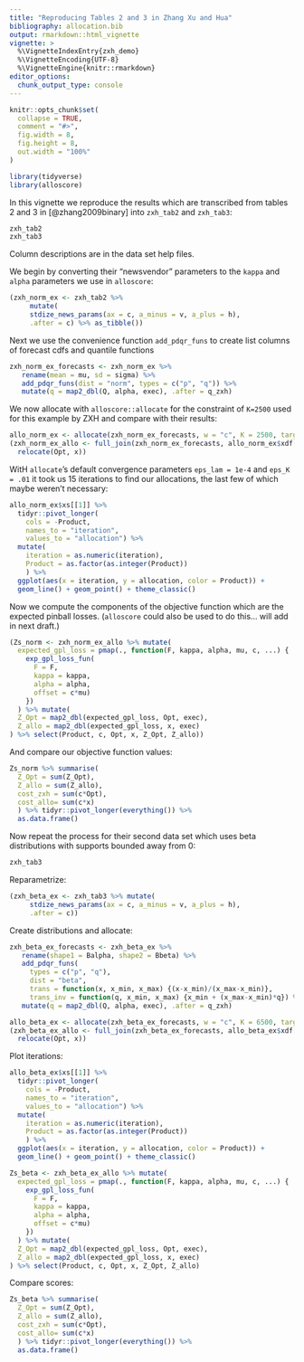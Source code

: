 ```yaml
---
title: "Reproducing Tables 2 and 3 in Zhang Xu and Hua"
bibliography: allocation.bib
output: rmarkdown::html_vignette
vignette: >
  %\VignetteIndexEntry{zxh_demo}
  %\VignetteEncoding{UTF-8}
  %\VignetteEngine{knitr::rmarkdown}
editor_options: 
  chunk_output_type: console
---
```


```r
knitr::opts_chunk$set(
  collapse = TRUE,
  comment = "#>",
  fig.width = 8,
  fig.height = 8,
  out.width = "100%"
)
```

```r
library(tidyverse)
library(alloscore)
```

In this vignette we reproduce the results which are transcribed from tables 2 and 3 in [@zhang2009binary] into `zxh_tab2` and `zxh_tab3`:
```r
zxh_tab2
zxh_tab3
```
Column descriptions are in the data set help files.

We begin by converting their "newsvendor" parameters to the `kappa` and `alpha` parameters we use in `alloscore`:
```r
(zxh_norm_ex <- zxh_tab2 %>% 
     mutate(
     stdize_news_params(ax = c, a_minus = v, a_plus = h),
     .after = c) %>% as_tibble())
```

Next we use the convenience function `add_pdqr_funs` to create list columns of forecast cdfs and quantile functions
```r
zxh_norm_ex_forecasts <- zxh_norm_ex %>% 
   rename(mean = mu, sd = sigma) %>% 
   add_pdqr_funs(dist = "norm", types = c("p", "q")) %>% 
   mutate(q = map2_dbl(Q, alpha, exec), .after = q_zxh)
```

We now allocate with `alloscore::allocate` for the constraint of `K=2500` used for this example by ZXH and compare with their results:
```r
allo_norm_ex <- allocate(zxh_norm_ex_forecasts, w = "c", K = 2500, target_names = "Product")
(zxh_norm_ex_allo <- full_join(zxh_norm_ex_forecasts, allo_norm_ex$xdf[[1]], by = "Product") %>% 
  relocate(Opt, x))
```

WitH `allocate`'s default convergence parameters `eps_lam = 1e-4` and `eps_K = .01` it took us 15 iterations to find our allocations, the last few of which maybe weren't necessary:
```r
allo_norm_ex$xs[[1]] %>% 
  tidyr::pivot_longer(
    cols = -Product, 
    names_to = "iteration", 
    values_to = "allocation") %>% 
  mutate(
    iteration = as.numeric(iteration),
    Product = as.factor(as.integer(Product))
    ) %>% 
  ggplot(aes(x = iteration, y = allocation, color = Product)) + 
  geom_line() + geom_point() + theme_classic()
```

Now we compute the components of the objective function which are the expected pinball losses.
(`alloscore` could also be used to do this... will add in next draft.)
```r
(Zs_norm <- zxh_norm_ex_allo %>% mutate(
  expected_gpl_loss = pmap(., function(F, kappa, alpha, mu, c, ...) {
    exp_gpl_loss_fun(
      F = F,
      kappa = kappa,
      alpha = alpha,
      offset = c*mu)
    })
  ) %>% mutate(
  Z_Opt = map2_dbl(expected_gpl_loss, Opt, exec),
  Z_allo = map2_dbl(expected_gpl_loss, x, exec)
) %>% select(Product, c, Opt, x, Z_Opt, Z_allo))
```

And compare our objective function values:
```r
Zs_norm %>% summarise(
  Z_Opt = sum(Z_Opt),
  Z_allo = sum(Z_allo),
  cost_zxh = sum(c*Opt),
  cost_allo= sum(c*x)
  ) %>% tidyr::pivot_longer(everything()) %>%
  as.data.frame()
```

Now repeat the process for their second data set which uses beta distributions with supports bounded away from 0:

```r
zxh_tab3
```

Reparametrize:
```r
(zxh_beta_ex <- zxh_tab3 %>% mutate(
     stdize_news_params(ax = c, a_minus = v, a_plus = h),
     .after = c))
```

Create distributions and allocate:
```r
zxh_beta_ex_forecasts <- zxh_beta_ex %>% 
   rename(shape1 = Balpha, shape2 = Bbeta) %>% 
   add_pdqr_funs(
     types = c("p", "q"),
     dist = "beta",
     trans = function(x, x_min, x_max) {(x-x_min)/(x_max-x_min)},
     trans_inv = function(q, x_min, x_max) {x_min + (x_max-x_min)*q}) %>% 
   mutate(q = map2_dbl(Q, alpha, exec), .after = q_zxh)

allo_beta_ex <- allocate(zxh_beta_ex_forecasts, w = "c", K = 6500, target_names = "Product")
(zxh_beta_ex_allo <- full_join(zxh_beta_ex_forecasts, allo_beta_ex$xdf[[1]], by = "Product") %>%
  relocate(Opt, x))
```

Plot iterations:
```r
allo_beta_ex$xs[[1]] %>% 
  tidyr::pivot_longer(
    cols = -Product, 
    names_to = "iteration", 
    values_to = "allocation") %>% 
  mutate(
    iteration = as.numeric(iteration),
    Product = as.factor(as.integer(Product))
    ) %>% 
  ggplot(aes(x = iteration, y = allocation, color = Product)) + 
  geom_line() + geom_point() + theme_classic()

Zs_beta <- zxh_beta_ex_allo %>% mutate(
  expected_gpl_loss = pmap(., function(F, kappa, alpha, mu, c, ...) {
    exp_gpl_loss_fun(
      F = F,
      kappa = kappa,
      alpha = alpha,
      offset = c*mu)
    })
  ) %>% mutate(
  Z_Opt = map2_dbl(expected_gpl_loss, Opt, exec),
  Z_allo = map2_dbl(expected_gpl_loss, x, exec)
) %>% select(Product, c, Opt, x, Z_Opt, Z_allo)
```

Compare scores:
```r
Zs_beta %>% summarise(
  Z_Opt = sum(Z_Opt),
  Z_allo = sum(Z_allo),
  cost_zxh = sum(c*Opt),
  cost_allo= sum(c*x)
  ) %>% tidyr::pivot_longer(everything()) %>%
  as.data.frame()
```
